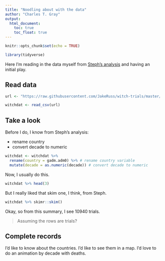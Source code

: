 ```yaml
---
title: "Noodling about with the data"
author: "Charles T. Gray"
output: 
  html_document:
    toc: true
    toc_float: true
---
```


```r
knitr::opts_chunk$set(echo = TRUE)
```

```r
library(tidyverse)


```

Here I'm reading in the data myself from [Steph's analysis](http://rex-analytics.com/witch-hunting-europe-discovery-missingness/) and having an initial play. 


## Read data

```r
url <- "https://raw.githubusercontent.com/JakeRuss/witch-trials/master/data/trials.csv"

witchdat <- read_csv(url)
```

## Take a look

Before I do, I know from Steph's analysis:

 - rename country 
 - convert decade to numeric

```r
witchdat <- witchdat %>% 
  rename(country = gadm.adm0) %>% # rename country variable
  mutate(decade = as.numeric(decade)) # convert decade to numeric

```

Now, I usually do this.

```r
witchdat %>% head(3)

```

But I really liked that skim one, I think, from Steph.

```r
witchdat %>% skimr::skim()

```

Okay, so from this summary, I see 10940 trials. 

> Assuming the rows are trials?

## Complete records

I'd like to know about the countries. I'd like to see them in a map. I'd love to do an animation by decade with deaths. 

```r



```



